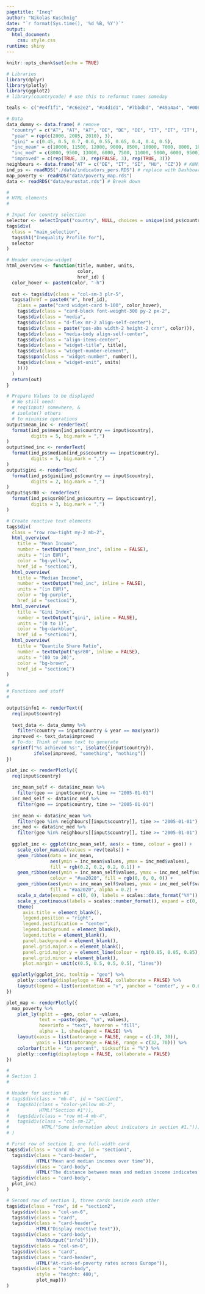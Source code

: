 ```yaml
---
pagetitle: "Ineq"
author: "Nikolas Kuschnig"
date: "`r format(Sys.time(), '%d %B, %Y')`"
output: 
  html_document:
    css: style.css
runtime: shiny
---
```


```r
knitr::opts_chunk$set(echo = TRUE)

# Libraries
library(dplyr)
library(plotly)
library(ggplot2)
# library(countrycode) # use this to reformat names someday

teals <- c("#e4f1f1", "#c6e2e2", "#a4d1d1", "#7bbdbd", "#49a4a4", "#008080")

# Data
data_dummy <- data.frame( # remove
  "country" = c("AT", "AT", "AT", "DE", "DE", "DE", "IT", "IT", "IT"),
  "year" = rep(c(2000, 2005, 2010), 3),
  "gini" = c(0.45, 0.5, 0.7, 0.6, 0.55, 0.65, 0.4, 0.4, 0.5),
  "inc_mean" = c(10000, 11500, 12000, 9000, 8500, 10000, 7000, 8000, 10000),
  "inc_med" = c(8000, 9500, 13000, 6000, 7500, 11000, 5000, 6000, 9500),
  "improved" = c(rep(TRUE, 3), rep(FALSE, 3), rep(TRUE, 3)))
neighbours <- data.frame("AT" = c("DE", "IT", "SI", "HU", "CZ")) # KNN?
ind_ps <- readRDS("./data/indicators_pers.RDS") # replace with Dashboard DF
map_poverty <- readRDS("data/poverty_map.rds")
data <- readRDS("data/eurostat.rds") # Break down
```

```r
#
# HTML elements
#

# Input for country selection
selector <- selectInput("country", NULL, choices = unique(ind_ps$country))
tags$div(
  class = "main_selection",
  tags$h1("Inequality Profile for"),
  selector
)

# Header overview-widget
html_overview <- function(title, number, units, 
                          color,
                          href_id) {
  color_hover <- paste0(color, "-h")
  
  out <- tags$div(class = "col-sm-3 plr-5",
  tags$a(href = paste0("#", href_id), 
    class = paste("card widget-card h-100", color_hover),
    tags$div(class = "card-block font-weight-300 py-2 px-2",
    tags$div(class = "media",
    tags$div(class = "d-flex mr-2 align-self-center"),
    tags$div(class = paste("pos-abs width-2 height-2 crnr", color))),
    tags$div(class = "media-body align-self-center",
    tags$div(class = "align-items-center",
    tags$div(class = "widget-title", title),
    tags$div(class = "widget-number-element",
    tags$span(class = "widget-number", number)), 
    tags$div(class = "widget-unit", units)
    ))))
  )
  return(out)
}

# Prepare Values to be displayed
  # We still need:
  # req(input) somewhere, &
  # isolate() others
  # to minimise operations
output$mean_inc <- renderText(
  format(ind_ps$mean[ind_ps$country == input$country], 
         digits = 5, big.mark = ",")
)
output$med_inc <- renderText(
  format(ind_ps$median[ind_ps$country == input$country], 
         digits = 5, big.mark = ",")
)
output$gini <- renderText(
  format(ind_ps$gini[ind_ps$country == input$country], 
         digits = 2, big.mark = ",")
)
output$qsr80 <- renderText(
  format(ind_ps$qsr80[ind_ps$country == input$country], 
         digits = 3, big.mark = ",")
)

# Create reactive text elements
tags$div(
  class = "row row-tight my-2 mb-2",
  html_overview(
    title = "Mean Income",
    number = textOutput("mean_inc", inline = FALSE),
    units = "(in EUR)",
    color = "bg-yellow",
    href_id = "section1"),
  html_overview(
    title = "Median Income",
    number = textOutput("med_inc", inline = FALSE),
    units = "(in EUR)",
    color = "bg-purple",
    href_id = "section1"),
  html_overview(
    title = "Gini Index",
    number = textOutput("gini", inline = FALSE),
    units = "(0 to 1)",
    color = "bg-darkblue",
    href_id = "section1"),
  html_overview(
    title = "Quantile Share Ratio",
    number = textOutput("qsr80", inline = FALSE),
    units = "(80 to 20)",
    color = "bg-brown",
    href_id = "section1")
)
```

```r
#
# Functions and stuff
#

output$info1 <- renderText({
  req(input$country)
  
  text_data <- data_dummy %>% 
    filter(country == input$country & year == max(year))
  improved <- text_data$improved
  # To-do: Think of some text to generate
  sprintf("%s achieved %s!", isolate({input$country}),
          ifelse(improved, "something", "nothing"))
})

plot_inc <- renderPlotly({
  req(input$country)
  
  inc_mean_self <- data$inc_mean %>% 
    filter(geo == input$country, time >= "2005-01-01")
  inc_med_self <- data$inc_med %>% 
    filter(geo == input$country, time >= "2005-01-01")
  
  inc_mean <- data$inc_mean %>% 
    filter(geo %in% neighbours[[input$country]], time >= "2005-01-01")
  inc_med <- data$inc_med %>% 
    filter(geo %in% neighbours[[input$country]], time >= "2005-01-01")
  
  ggplot_inc <- ggplot(inc_mean_self, aes(x = time, colour = geo)) +
    scale_color_manual(values = rev(teals)) +
    geom_ribbon(data = inc_mean,
                aes(ymin = inc_mean$values, ymax = inc_med$values), 
                fill = rgb(0.2, 0.2, 0.2, 0.1)) +
    geom_ribbon(aes(ymin = inc_mean_self$values, ymax = inc_med_self$values),
                colour = "#aa2020", fill = rgb(0, 0, 0, 0)) +
    geom_ribbon(aes(ymin = inc_mean_self$values, ymax = inc_med_self$values), 
                fill = "#aa2020", alpha = 0.2) +
    scale_x_date(expand = c(0, 0), labels = scales::date_format("%Y")) +
    scale_y_continuous(labels = scales::number_format(), expand = c(0, 0)) +
    theme(
      axis.title = element_blank(),
      legend.position = "right",
      legend.justification = "center",
      legend.background = element_blank(),
      legend.title = element_blank(),
      panel.background = element_blank(),
      panel.grid.major.x = element_blank(),
      panel.grid.major.y = element_line(colour = rgb(0.85, 0.85, 0.85), size = 0.2),
      panel.grid.minor = element_blank(),
      plot.margin = unit(c(0.5, 0.5, 0.5, 0.5), "lines"))

  ggplotly(ggplot_inc, tooltip = "geo") %>% 
    plotly::config(displaylogo = FALSE, collaborate = FALSE) %>% 
    layout(legend = list(orientation = "v", yanchor = "center", y = 0.6))
})

plot_map <- renderPlotly({
  map_poverty %>% 
    plot_ly(split = ~geo, color = ~values, 
            text = ~paste(geo, "\n", values),
            hoverinfo = "text", hoveron = "fill",
            alpha = 1, showlegend = FALSE) %>% 
    layout(xaxis = list(autorange = FALSE, range = c(-10, 30)), 
           yaxis = list(autorange = FALSE, range = c(32, 70))) %>% 
    colorbar(title = "in percent", ticksuffix = "%") %>% 
    plotly::config(displaylogo = FALSE, collaborate = FALSE)
})
```


```r
#
# Section 1
#

# Header for section #1
# tags$div(class = "mb-4", id = "section1",
#   tags$h1(class = "color-yellow mb-2",
#           HTML("Section #1")),
#   tags$div(class = "row mt-4 mb-4",
#   tags$div(class = "col-sm-12",
#            HTML("Some information about indicators in section #1.")))
# )

# First row of section 1, one full-width card
tags$div(class = "card mb-2", id = "section1",
  tags$div(class = "card-header",
           HTML("Mean and median incomes over time")),
  tags$div(class = "card-body",
           HTML("The distance between mean and median income indicates skewedness of the income distribution.")),
  tags$div(class = "card-body",
  plot_inc)
)

# Second row of section 1, three cards beside each other
tags$div(class = "row", id = "section2",
  tags$div(class = "col-sm-6",
  tags$div(class = "card", 
  tags$div(class = "card-header",
           HTML("Display reactive text")),
  tags$div(class = "card-body",
           htmlOutput("info1")))),
  tags$div(class = "col-sm-6",
  tags$div(class = "card", 
  tags$div(class = "card-header",
           HTML("At-risk-of-poverty rates across Europe")),
  tags$div(class = "card-body",
           style = "height: 400;",
           plot_map)))
)
```
